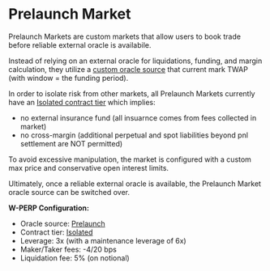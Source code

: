 # Prelaunch Market

Prelaunch Markets are custom markets that allow users to book trade before reliable external oracle is availabile.

Instead of relying on an external oracle for liquidations, funding, and margin calculation, they utilize a [custom oracle source](/trading/market-specs#prelaunch) that current mark TWAP (with window = the funding period).

In order to isolate risk from other markets, all Prelaunch Markets currently have an [Isolated contract tier](/trading/market-specs#isolated) which implies:
- no external insurance fund (all insuarnce comes from fees collected in market)
- no cross-margin (additional perpetual and spot liabilities beyond pnl settlement are NOT permitted)

To avoid excessive manipulation, the market is configured with a custom max price and conservative open interest limits.

Ultimately, once a reliable external oracle is available, the Prelaunch Market oracle source can be switched over.

**W-PERP Configuration:**
- Oracle source: [Prelaunch](/trading/market-specs#prelaunch)
- Contract tier: [Isolated](/trading/market-specs#isolated)
- Leverage: 3x (with a maintenance leverage of 6x)
- Maker/Taker fees: -4/20 bps
- Liquidation fee: 5% (on notional)
